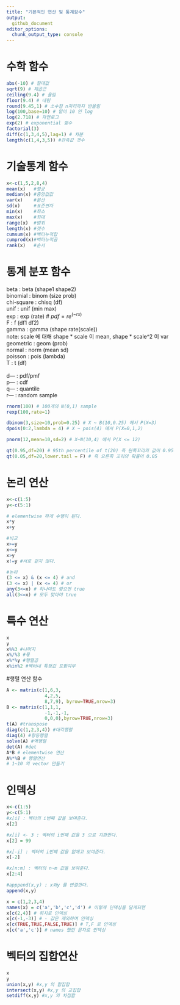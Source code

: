 ```yaml
---
title: "기본적인 연산 및 통계함수"
output:
  github_document
editor_options:
  chunk_output_type: console
---
```

# 수학 함수
```r
abs(-10) # 절대값
sqrt(9) # 제곱근
ceiling(9.4) # 올림
floor(9.4) # 내림
round(9.45,1) # 소수점 n자리까지 반올림
log(100,base=10) # 밑이 10 인 log
log(2.718) # 자연로그
exp(2) # exponential 함수
factorial(3) 
diff(c(1,3,4,5),lag=1) # 차분
length(c(1,4,3,5)) #관측값 갯수
```
# 기술통계 함수
```r
x<-c(1,5,2,8,4) 
mean(x)   #평균
median(x) #중앙값값
var(x)    #분산
sd(x)     #표준편차
min(x)    #최소
max(x)    #최대
range(x)  #범위
length(x) #갯수 
cumsum(x) #벡터누적합
cumprod(x)#벡터누적곱
rank(x)   #순서
```
# 통계 분포 함수 
beta        : beta  (shape1 shape2) <br>
binomial    : binom (size prob) <br>
chi-square  : chisq (df) <br>
unif        : unif  (min max) <br>
exp         : exp   (rate) # $pdf=re^{(-rx)}$ <br> 
F           : f     (df1 df2) <br>
gamma       : gamma (shape rate(scale)) <br>
note: scale 에 대해 shape * scale 이 mean, shape * scale^2 이 var <br>
geometric   : geom  (prob) <br> 
normal      : norm  (mean sd) <br>
poisson     : pois  (lambda) <br>
T           : t     (df) <br>
<br>
d--- : pdf/pmf <br>
p--- : cdf <br>
q--- : quantile <br>
r--- : random sample <br>

```r
rnorm(100) # 100개의 N(0,1) sample
rexp(100,rate=1) 

dbinom(3,size=10,prob=0.25) # X ~ B(10,0.25) 에서 P(X=3)
dpois(0:2,lambda = 4) # X ~ pois(4) 에서 P(X=0,1,2)

pnorm(12,mean=10,sd=2) # X~N(10,4) 에서 P(X <= 12)

qt(0.95,df=20) # 95th percentile of t(20) 즉 왼쪽꼬리의 값이 0.95 
qt(0.05,df=20,lower.tail = F) # 즉 오른쪽 꼬리의 확률이 0.05
```

# 논리 연산
```r
x<-c(1:5) 
y<-c(5:1)

# elementwise 하게 수행이 된다.
x*y
x+y

#비교
x>=y
x<=y
x>y 
x!=y #서로 같지 않다.

#논리
(3 <= x) & (x <= 4) # and
(3 <= x) | (x <= 4) # or
any(3<=x) # 하나여도 맞으면 true
all(3<=x) # 모두 맞아야 true

```

# 특수 연산
```r
x
y
x%%3 #나머지
x%/%3 #몫
x%*%y #행렬곱
x%in%2 #벡터내 특정값 포함여부
```

#행렬 연산 함수
```r
A <- matrix(c(1,6,3,
              4,2,5,
              8,7,9), byrow=TRUE,nrow=3)
B <- matrix(c(1,1,1,
              -1,-1,-1,
              0,0,0),byrow=TRUE,nrow=3)
t(A) #transpose
diag(c(1,2,3,4)) #대각행렬
diag(4) #항등행렬
solve(A) #역행렬
det(A) #det
A*B # elementwise 연산
A%*%B # 행렬연산
# 1~10 의 vector 만들기
```

# 인덱싱
```R
x<-c(1:5) 
y<-c(5:1)
#x[i] : 벡터의 i번째 값을 보여준다.
x[2]

#x[i] <- 3 : 벡터의 i번째 값을 3 으로 치환한다.
x[2] = 99

#x[-i] : 벡터의 i번쨰 값을 없애고 보여준다.
x[-2]

#x[n:m] : 벡터의 n~m 값을 보여준다.
x[2:4]

#apppend(x,y) : x와y 를 연결한다.
append(x,y)
```

```r
x = c(1,2,3,4)
names(x) = c('a','b','c','d') # 이렇게 인덱싱을 달게되면
x[c(2,4)] # 위치로 인덱싱
x[c(-1,-3)] # - 값은 제외하여 인덱싱
x[c(TRUE,TRUE,FALSE,TRUE)] # T,F 로 인덱싱
x[c('a','c')] # names 했던 문자로 인덱싱
```

# 벡터의 집합연산
```r
x
y
union(x,y) #x,y 의 합집합
intersect(x,y) #x,y 의 교집합
setdiff(x,y) #x,y 의 차집합
```
